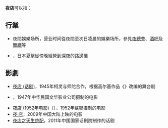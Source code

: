 '''夜店'''可以指：

== 行業 ==
* 夜間娛樂场所，营业时间從夜間至次日凌晨的娛樂场所，參見[[夜總會|夜總會]]、[[酒吧|酒吧]]及[[舞廳|舞廳]]等
* {{link-ja|夜店 (市集)|夜店}}，日本夏祭從傍晚經營到深夜的路邊攤

== 影劇 ==
* [[夜店_(话剧)|夜店 (话剧)]]，1945年柯灵与师陀合作，根据高尔基作品《{{tsl|ru|На дне|在底层}}》改编的舞台剧
* {{link-en|夜店 (1947年电影)|Night Inn}}，1947年中华民国文华影业公司摄制的电影
* [[夜店_(1952年电影)|夜店 (1952年电影)]]（{{lang|ru|Na dne}}），1952年蘇聯摄制的电影
* [[夜·店|夜·店]]，2009年中国大陆上映的电影
* [[夜店之天生绝配|夜店之天生绝配]]，2011年中国国家话剧院制作的话剧

{{disambig|Y|Cat=二字消歧义}}